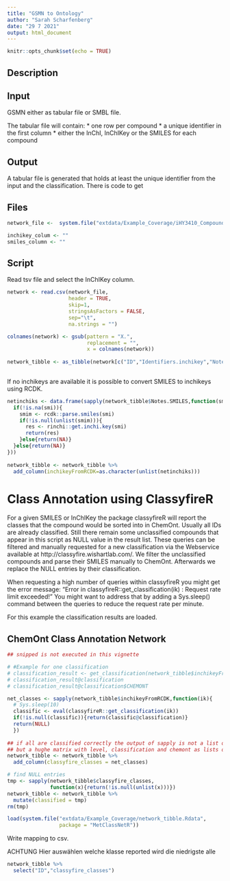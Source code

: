 ```yaml
---
title: "GSMN to Ontology"
author: "Sarah Scharfenberg"
date: "29 7 2021"
output: html_document
---
```


```r
knitr::opts_chunk$set(echo = TRUE)
```

## Description


## Input
GSMN either as tabular file or SMBL file. 

The tabular file will contain:
* one row per compound
* a unique identifier in the first column
* either the InChI, InChIKey or the SMILES for each compound

## Output

A tabular file is generated that holds at least the unique identifier from the
input and the classification. There is code to get 

## Files

```r
network_file <-  system.file("extdata/Example_Coverage/iHY3410_Compound-SBtab.tsv", package = "MetClassNetR")

inchikey_colum <- ""
smiles_column <- ""
```

## Script

Read tsv file and select the InChIKey column. 

```r
network <- read.csv(network_file,
                    header = TRUE, 
                    skip=1, 
                    stringsAsFactors = FALSE, 
                    sep="\t", 
                    na.strings = "")

colnames(network) <- gsub(pattern = "X.", 
                          replacement = "", 
                          x = colnames(network))
  
network_tibble <- as_tibble(network[c("ID","Identifiers.inchikey","Notes.SMILES")])
 
```

If no inchikeys are available it is possible to convert SMILES to inchikeys using RCDK.

```r

netinchiks <- data.frame(sapply(network_tibble$Notes.SMILES,function(smi){
  if(!is.na(smi)){
    smim <- rcdk::parse.smiles(smi)
    if(!is.null(unlist(smim))){
      res <- rinchi::get.inchi.key(smi)
      return(res)
    }else{return(NA)}
  }else{return(NA)}
}))
  
network_tibble <- network_tibble %>%
  add_column(inchikeyFromRCDK=as.character(unlist(netinchiks)))
```


# Class Annotation using ClassyfireR

For a given SMILES or InChIKey the package classyfireR will report the classes that the compound would be sorted into in ChemOnt. Usually all IDs are already classified. Still there remain some unclassified compounds that appear in this script as NULL value in the result list. These queries can be filtered and manually requested for a new classification via the Webservice available at http://classyfire.wishartlab.com/. We filter the unclassified compounds and parse their SMILES manually to ChemOnt. Afterwards we replace the NULL entries by their classification.

When requesting a high number of queries within classyfireR you might get the error message:
"Error in classyfireR::get_classification(ik) : Request rate limit exceeded!"
You might want to address that by adding a Sys.sleep() command between the queries to reduce the request rate per minute.

For this example the classification results are loaded.

## ChemOnt Class Annotation Network

```r
## snipped is not executed in this vignette 

# #Example for one classification
# classification_result <- get_classification(network_tibble$inchikeyFromRCDK[1])
# classification_result@classification
# classification_result@classification$CHEMONT

net_classes <- sapply(network_tibble$inchikeyFromRCDK,function(ik){
  # Sys.sleep(10)
  classific <- eval(classyfireR::get_classification(ik))
  if(!is.null(classific)){return(classific@classification)}
  return(NULL)
  })
  
## if all are classified correctly the output of sapply is not a list of tibbles
## but a hughe matrix with level, classification and chemont as lists of characters
network_tibble <- network_tibble %>%
  add_column(classyfire_classes = net_classes)

# find NULL entries
tmp <- sapply(network_tibble$classyfire_classes,
              function(x){return(!is.null(unlist(x)))})
network_tibble <- network_tibble %>%
  mutate(classified = tmp)
rm(tmp)
```

```r
load(system.file("extdata/Example_Coverage/network_tibble.Rdata", 
                 package = "MetClassNetR"))
```


Write mapping to csv.

ACHTUNG Hier auswählen welche klasse reported wird
die niedrigste
alle

```r
network_tibble %>%
  select("ID","classyfire_classes")
```

